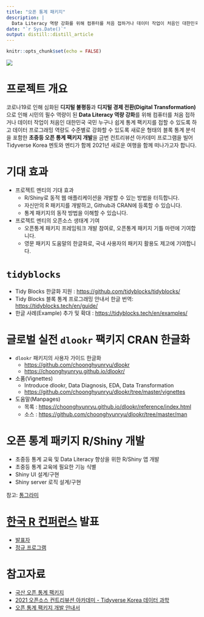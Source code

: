```yaml
---
title: "오픈 통계 패키지"
description: |
  Data Literacy 역량 강화를 위해 컴퓨터를 처음 접하거나 데이터 작업이 처음인 대한민국 국민 누구나 쉽게 통계 패키지를 접할 수 있도록 하고 데이터 프로그래밍 역량도 수준별로 강화할 수 있도록 새로운 형태의 블록 통계 분석을 포함한 오픈 통계 패키지 개발을 목표로 합니다.
date: "`r Sys.Date()`"
output: distill::distill_article
---
```


```r
knitr::opts_chunk$set(echo = FALSE)
```

![](fig/bitstat.png)

# 프로젝트 개요

코로나19로 인해 심화된 **디지털 불평등**과 **디지털 경제 전환(Digital Transformation)**으로 인해 시민의 필수 역량이 된 **Data Literacy 역량 강화**를 위해 컴퓨터를 처음 접하거나 데이터 작업이 처음인 대한민국 국민 누구나 쉽게 통계 팩키지를 접할 수 있도록 하고 데이터 프로그래밍 역량도 수준별로 강화할 수 있도록 새로운 형태의 블록 통계 분석을 포함한 **초중등 오픈 통계 팩키지 개발**을 금번 컨트리뷰션 아카데미 프로그램을 빌어 Tidyverse Korea 멘토와 멘티가 함께 2021년 새로운 여행을 함께 떠나가고자 합니다.

# 기대 효과

- 프로젝트 멘티의 기대 효과
    - R/Shiny로 동적 웹 애플리케이션을 개발할 수 있는 방법을 터득합니다.
    - 자신만의 R 패키지를 개발하고, Github과 CRAN에 등록할 수 있습니다.
    - 통계 패키지의 동작 방법을 이해할 수 있습니다. 
- 프로젝트 멘티의 오픈소스 생태계 기여
    - 오픈통계 패키지 프레임워크 개발 참여로, 오픈통계 패키지 기틀 마련에 기여합니다.
    - 영문 패키지 도움말의 한글화로, 국내 사용자의 패키지 활용도 제고에 기여합니다.

# `tidyblocks`

- Tidy Blocks 한글화 지원 : <https://github.com/tidyblocks/tidyblocks/>
- Tidy Blocks 블록 통계 프로그래밍 안내서 한글 번역: <https://tidyblocks.tech/en/guide/>
- 한글 사례(Example) 추가 및 확대 : <https://tidyblocks.tech/en/examples/>

# 글로벌 실전 `dlookr` 팩키지 CRAN 한글화

- `dlookr` 패키지의 사용자 가이드 한글화
    - <https://github.com/choonghyunryu/dlookr>
    - <https://choonghyunryu.github.io/dlookr/>
- 소품(Vignettes)
    - Introduce dlookr, Data Diagnosis, EDA, Data Transformation
    - <https://github.com/choonghyunryu/dlookr/tree/master/vignettes>
- 도움말(Manpages)
    - 목록 : <https://choonghyunryu.github.io/dlookr/reference/index.html>
    - 소스 : <https://github.com/choonghyunryu/dlookr/tree/master/man>

# 오픈 통계 패키지 R/Shiny 개발

- 초중등 통계 교육 및 Data Literacy 향상을 위한 R/Shiny 앱 개발
- 초중등 통계 교육에 필요한 기능 식별
- Shiny UI 설계/구현
- Shiny server 로직 설계/구현

참고: [통그라미](https://mdis.kostat.go.kr/tong/index.html)

# [한국 R 컨퍼런스](https://use-r.kr/) 발표

- [발표자](https://use-r.kr/speaker.html)
- [정규 프로그램](https://use-r.kr/program.html)

# 참고자료

- [국산 오픈 통계 팩키지](https://docs.google.com/presentation/d/1v5gu8pTHMcRUei8II4eGB5367fGRZJlRzML9v0U9QdE/edit?usp=sharing)
- [2021 오픈소스 컨트리뷰션 아카데미 - Tidyverse Korea 데이터 과학](https://contributionacademy.oopy.io/)
- [오픈 통계 팩키지 개발 안내서](https://docs.google.com/presentation/d/1xXQ_DzjSaS24Kr7c_rqiaAr5GqP5gsEKujq5fQNy-MA/edit?usp=sharing)




